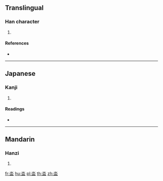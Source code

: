 {{character info/new}}
==Translingual==

===Han character===
{{Han char|rn=85|rad=水|as=05|sn=8|four=|canj=EBT|ids=⿱水皿}}

# {{defn|Han|sort=水05}}

====References====
* {{Han ref|kx=0619.090|dkj=17335|dj=1014.050|hdz=31576.090|uh=6CF4|ud=27892}}

----

==Japanese==

===Kanji===
{{ja-kanji|grade=|rs=水05}}

# {{defn|lang=ja|sort=水05}}

====Readings====
* {{ja-readings|on=[[かん]] (kan)|kun=[[きよめる]] (kiyomeru)}}

----

==Mandarin==

===Hanzi===
{{cmn-hanzi|pin=[[guàn]] ([[guan4]])|wg=kuan<sup>4</sup>}}

# {{defn|lang=cmn|sort=水05}}

[[fr:泴]]
[[hu:泴]]
[[pl:泴]]
[[th:泴]]
[[zh:泴]]